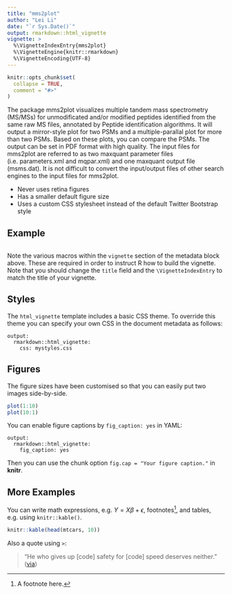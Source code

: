 ```yaml
---
title: "mms2plot"
author: "Lei Li"
date: "`r Sys.Date()`"
output: rmarkdown::html_vignette
vignette: >
  %\VignetteIndexEntry{mms2plot}
  %\VignetteEngine{knitr::rmarkdown}
  %\VignetteEncoding{UTF-8}
---
```


```r
knitr::opts_chunk$set(
  collapse = TRUE,
  comment = "#>"
)
```

The package mms2plot visualizes multiple tandem mass spectrometry (MS/MSs) for unmodificated and/or modified peptides identified from the same raw MS files, annotated by Peptide identification algorithms. It will output a mirror-style plot for two PSMs and a multiple-parallal plot for more than two PSMs. Based on these plots, you can compare the PSMs. The output can be set in PDF format with high quality. The input files for mms2plot are referred to as two maxquant parameter files (i.e. parameters.xml and mqpar.xml) and one maxquant output file (msms.dat). It is not difficult to convert the input/output files of other search engines to the input files for mms2plot. 
             
- Never uses retina figures
- Has a smaller default figure size
- Uses a custom CSS stylesheet instead of the default Twitter Bootstrap style

## Example
```r

```

Note the various macros within the `vignette` section of the metadata block above. These are required in order to instruct R how to build the vignette. Note that you should change the `title` field and the `\VignetteIndexEntry` to match the title of your vignette.

## Styles

The `html_vignette` template includes a basic CSS theme. To override this theme you can specify your own CSS in the document metadata as follows:

    output: 
      rmarkdown::html_vignette:
        css: mystyles.css

## Figures

The figure sizes have been customised so that you can easily put two images side-by-side. 

```r
plot(1:10)
plot(10:1)
```

You can enable figure captions by `fig_caption: yes` in YAML:

    output:
      rmarkdown::html_vignette:
        fig_caption: yes

Then you can use the chunk option `fig.cap = "Your figure caption."` in **knitr**.

## More Examples

You can write math expressions, e.g. $Y = X\beta + \epsilon$, footnotes^[A footnote here.], and tables, e.g. using `knitr::kable()`.

```r
knitr::kable(head(mtcars, 10))
```

Also a quote using `>`:

> "He who gives up [code] safety for [code] speed deserves neither."
([via](https://twitter.com/hadleywickham/status/504368538874703872))
